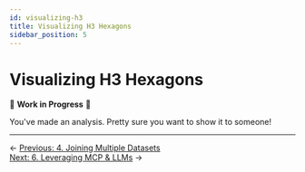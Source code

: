 ```yaml
---
id: visualizing-h3
title: Visualizing H3 Hexagons
sidebar_position: 5
---
```


# Visualizing H3 Hexagons

🚧 **Work in Progress** 🚧

You've made an analysis. Pretty sure you want to show it to someone!

---

<div style={{ display: 'flex', justifyContent: 'space-between' }}>
  <div>← <a href="/deep-dives/hex/joining-h3">Previous: 4. Joining Multiple Datasets</a></div>
  <div><a href="/deep-dives/hex/mcp-llm-h3">Next: 6. Leveraging MCP & LLMs</a> →</div>
</div> 